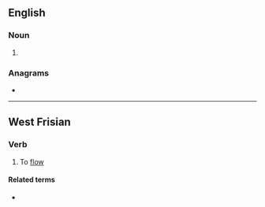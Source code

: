 ==English==

===Noun===
{{en-noun}}

# {{obsolete spelling of|stream|lang=en}}

===Anagrams===
* {{anagrams|en|a=aeemrst|Maestre|Mateers|Teamers|measter|remates|reteams|steamer|teamers}}

----

==West Frisian==

===Verb===
{{fy-verb}}

# To [[flow]]

====Related terms====
* {{l|fy|stream}}
